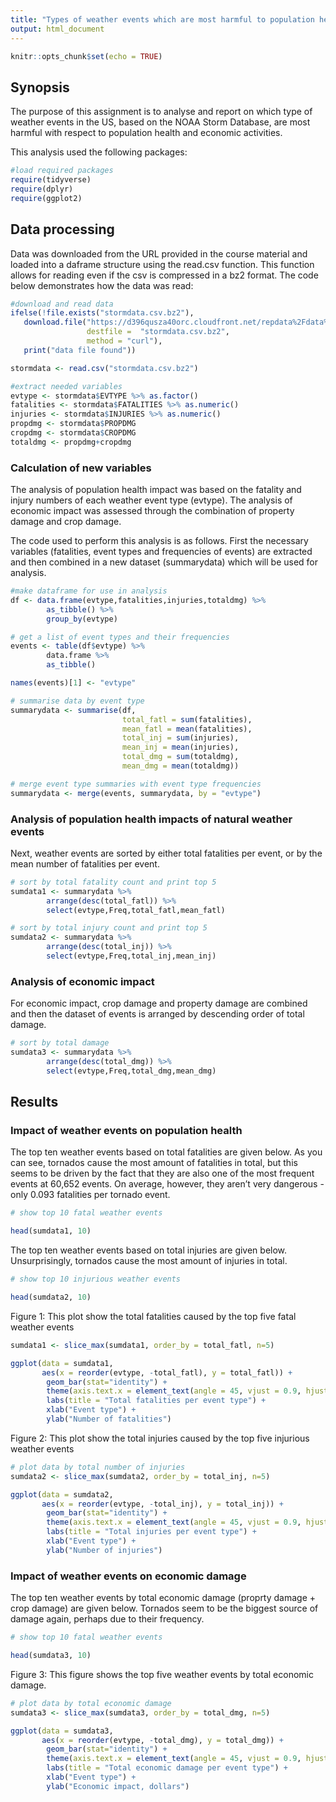 ```yaml
---
title: "Types of weather events which are most harmful to population health and economic activities across the US."
output: html_document
---
```


```r
knitr::opts_chunk$set(echo = TRUE)
```

## Synopsis
The purpose of this assignment is to analyse and report on which type of weather events in the US, based on the NOAA Storm Database, are most harmful with respect to population health and economic activities.

This analysis used the following packages:

```r
#load required packages
require(tidyverse)
require(dplyr)
require(ggplot2)
```

## Data processing

Data was downloaded from the URL provided in the course material and loaded into a daframe structure using the read.csv function. This function allows for reading even if the csv is compressed in a bz2 format. The code below demonstrates how the data was read:

```r
#download and read data
ifelse(!file.exists("stormdata.csv.bz2"),
   download.file("https://d396qusza40orc.cloudfront.net/repdata%2Fdata%2FStormData.csv.bz2",
                 destfile =  "stormdata.csv.bz2",
                 method = "curl"),
   print("data file found"))

stormdata <- read.csv("stormdata.csv.bz2")

#extract needed variables
evtype <- stormdata$EVTYPE %>% as.factor()
fatalities <- stormdata$FATALITIES %>% as.numeric()
injuries <- stormdata$INJURIES %>% as.numeric()
propdmg <- stormdata$PROPDMG
cropdmg <- stormdata$CROPDMG
totaldmg <- propdmg+cropdmg
```

### Calculation of new variables

The analysis of population health impact was based on the fatality and injury numbers of each weather event type (evtype). The analysis of economic impact was assessed through the combination of property damage and crop damage.

The code used to perform this analysis is as follows. First the necessary variables (fatalities, event types and frequencies of events) are extracted and then combined in a new dataset (summarydata) which will be used for analysis.

```r
#make dataframe for use in analysis
df <- data.frame(evtype,fatalities,injuries,totaldmg) %>% 
        as_tibble() %>%
        group_by(evtype)

# get a list of event types and their frequencies
events <- table(df$evtype) %>%
        data.frame %>%
        as_tibble()

names(events)[1] <- "evtype"

# summarise data by event type
summarydata <- summarise(df,
                         total_fatl = sum(fatalities),
                         mean_fatl = mean(fatalities),
                         total_inj = sum(injuries),
                         mean_inj = mean(injuries),
                         total_dmg = sum(totaldmg),
                         mean_dmg = mean(totaldmg))

# merge event type summaries with event type frequencies
summarydata <- merge(events, summarydata, by = "evtype")
```

### Analysis of population health impacts of natural weather events

Next, weather events are sorted by either total fatalities per event, or by the mean number of fatalities per event.

```r
# sort by total fatality count and print top 5
sumdata1 <- summarydata %>%
        arrange(desc(total_fatl)) %>%
        select(evtype,Freq,total_fatl,mean_fatl)

# sort by total injury count and print top 5
sumdata2 <- summarydata %>%
        arrange(desc(total_inj)) %>%
        select(evtype,Freq,total_inj,mean_inj)
```

### Analysis of economic impact

For economic impact, crop damage and property damage are combined and then the dataset of events is arranged by descending order of total damage.

```r
# sort by total damage
sumdata3 <- summarydata %>%
        arrange(desc(total_dmg)) %>%
        select(evtype,Freq,total_dmg,mean_dmg)
```

## Results

### Impact of weather events on population health

The top ten weather events based on total fatalities are given below. As you can see, tornados cause the most amount of fatalities in total, but this seems to be driven by the fact that they are also one of the most frequent events at 60,652 events. On average, however, they aren't very dangerous - only 0.093 fatalities per tornado event.

```r
# show top 10 fatal weather events

head(sumdata1, 10)
```

The top ten weather events based on total injuries are given below. Unsurprisingly, tornados cause the most amount of injuries in total.

```r
# show top 10 injurious weather events

head(sumdata2, 10)
```

Figure 1: This plot show the total fatalities caused by the top five fatal weather events

```r
sumdata1 <- slice_max(sumdata1, order_by = total_fatl, n=5)

ggplot(data = sumdata1,
       aes(x = reorder(evtype, -total_fatl), y = total_fatl)) +
        geom_bar(stat="identity") +
        theme(axis.text.x = element_text(angle = 45, vjust = 0.9, hjust=1)) +
        labs(title = "Total fatalities per event type") +
        xlab("Event type") +
        ylab("Number of fatalities")
```

Figure 2: This plot show the total injuries caused by the top five injurious weather events

```r
# plot data by total number of injuries
sumdata2 <- slice_max(sumdata2, order_by = total_inj, n=5)

ggplot(data = sumdata2,
       aes(x = reorder(evtype, -total_inj), y = total_inj)) +
        geom_bar(stat="identity") +
        theme(axis.text.x = element_text(angle = 45, vjust = 0.9, hjust=1)) +
        labs(title = "Total injuries per event type") +
        xlab("Event type") +
        ylab("Number of injuries")
```

### Impact of weather events on economic damage

The top ten weather events by total economic damage (proprty damage + crop damage) are given below. Tornados seem to be the biggest source of damage again, perhaps due to their frequency.

```r
# show top 10 fatal weather events

head(sumdata3, 10)
```

Figure 3: This figure shows the top five weather events by total economic damage.

```r
# plot data by total economic damage
sumdata3 <- slice_max(sumdata3, order_by = total_dmg, n=5)

ggplot(data = sumdata3,
       aes(x = reorder(evtype, -total_dmg), y = total_dmg)) +
        geom_bar(stat="identity") +
        theme(axis.text.x = element_text(angle = 45, vjust = 0.9, hjust=1)) +
        labs(title = "Total economic damage per event type") +
        xlab("Event type") +
        ylab("Economic impact, dollars")
```